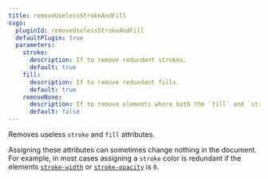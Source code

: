 ```yaml
---
title: removeUselessStrokeAndFill
svgo:
  pluginId: removeUselessStrokeAndFill
  defaultPlugin: true
  parameters:
    stroke:
      description: If to remove redundant strokes.
      default: true
    fill:
      description: If to remove redundant fills.
      default: true
    removeNone:
      description: If to remove elements where both the `fill` and `stroke` attributes are `none`.
      default: false
---
```


Removes useless `stroke` and `fill` attributes.

Assigning these attributes can sometimes change nothing in the document. For example, in most cases assigning a `stroke` color is redundant if the elements [`stroke-width`](https://developer.mozilla.org/docs/Web/SVG/Attribute/stroke-width) or [`stroke-opacity`](https://developer.mozilla.org/docs/Web/SVG/Attribute/stroke-opacity) is `0`.
